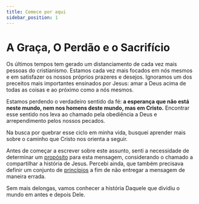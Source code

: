 ```yaml
---
title: Comece por aqui
sidebar_position: 1
---
```



# A Graça, O Perdão e o Sacrifício

Os últimos tempos tem gerado um distanciamento de cada vez mais pessoas do cristianismo. Estamos cada vez mais focados em nós mesmos e em satisfazer os nossos próprios prazeres e desejos. Ignoramos um dos preceitos mais importantes ensinados por Jesus: amar a Deus acima de todas as coisas e ao próximo como a nós mesmos.

Estamos perdendo o verdadeiro sentido da fé: **a esperança que não está neste mundo, nem nos homens deste mundo, mas em Cristo.** Encontrar esse sentido nos leva ao chamado pela obediência a Deus e arrependimento pelos nossos pecados.

<ImageWithCaption
  src='/img/stories/a-cruz.png'
  alt='a cruz'
  caption='A cruz: símbolo do sacrifício de Cristo'
  maxWidth={500}
/>

Na busca por quebrar esse ciclo em minha vida, busquei aprender mais sobre o caminho que Cristo nos orienta a seguir.

Antes de começar a escrever sobre este assunto, senti a necessidade de determinar um [propósito](/purpose) para esta mensagem, considerando o chamado a compartilhar a história de Jesus. Percebi ainda, que também precisava definir um conjunto de [princípios](/principles) a fim de não entregar a mensagem de maneira errada.

Sem mais delongas, vamos conhecer a história Daquele que dividiu o mundo em antes e depois Dele.
